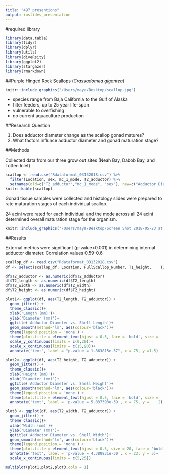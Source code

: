 ```yaml
---
title: "497_presentions"
output: ioslides_presentation
---
```


#required library
```r
library(data.table)
library(tidyr)
library(dplyr)
library(utils)
library(diveRsity)
library(ggplot2)
library(stargazer)
library(rmarkdown)
```

##Purple Hinged Rock Scallops (*Crassadomea gigantea*)

```r
knitr::include_graphics("/Users/maya/Desktop/scallop.jpg")
```

- species range from Baja California to the Gulf of Alaska
- filter feeders, up to 25 year life-span
- vulnerable to overfishing
- no current aquaculture production

##Research Question

1. Does adductor diameter change as the scallop gonad matures?
2. What factors influnce adductor diameter and gonad maturation stage?

##Methods

Collected data from our three grow out sites (Neah Bay, Dabob Bay, and Totten Inlet)

```r
scallop <- read.csv("Rdataformat_03132018.csv") %>% 
  filter(Location, sex, mc_1_mode, T2_adductor) %>% 
  setnames(old=c("T2_adductor","mc_1_mode", "sex"), new=c("Adductor Diameter (mm)", "Maturation Stage", "Sex"))
knitr::kable(scallop)
```

Gonad tissue samples were collected and histology slides were prepared to rate maturation stages of each individual scallop. 

24 acini were rated for each individual and the mode across all 24 acini determined overall maturation stage for the organism.

```r
knitr::include_graphics("/Users/maya/Desktop/Screen Shot 2018-05-23 at 2.55.12 PM.png")
```

##Results

External metrics were significant (p-value<0.001) in determining internal adductor diameter.
Correlation values 0.59-0.6


```r
scallop_df <- read.csv("Rdataformat_03132018.csv")
df <- select(scallop_df, Location, FullScallop_Number, T1_height,    T1_width,T1_length, T2_height, T2_width, T2_length, T2_whole_weight, T2_body_weight, T2_adductor, sex, mc_1_mode, mc_2_mean, mc_3_max, sex)

df$T2_adductor <- as.numeric(df$T2_adductor)
df$T2_length <- as.numeric(df$T2_length)
df$T2_width <- as.numeric(df$T2_width)
df$T2_height <- as.numeric(df$T2_height)

plot1<- ggplot(df, aes(T2_length, T2_adductor)) +
  geom_jitter() +
  theme_classic()+
  xlab('Length (mm)')+
  ylab('Diameter (mm)')+
  ggtitle('Adductor Diameter vs. Shell Length')+
  geom_smooth(method='lm', aes(colour='black'))+
  theme(legend.position = 'none') +
  theme(plot.title = element_text(hjust = 0.5, face = 'bold', size =   20)) +
  scale_y_continuous(limits = c(0,20))+
  scale_x_continuous(limits = c(15,90))+
  annotate('text', label = "p-value = 1.863815e-37", x = 75, y =1.5)

plot2<- ggplot(df, aes(T2_height, T2_adductor)) +
  geom_jitter() +
  theme_classic()+
  xlab('Height (mm)')+
  ylab('Diameter (mm)')+
  ggtitle('Adductor Diameter vs. Shell Height')+
  geom_smooth(method='lm', aes(colour='black'))+
  theme(legend.position = 'none') +
  theme(plot.title = element_text(hjust = 0.5, face = 'bold', size =   20))+
  annotate('text', label = 'p-value = 5.037393e-39', x = 75, y =    2)

plot3 <- ggplot(df, aes(T2_width, T2_adductor)) +
  geom_jitter() +
  theme_classic()+
  xlab('Width (mm)')+
  ylab('Diameter (mm)')+
  ggtitle('Adductor Diameter vs. Shell Width')+
  geom_smooth(method='lm', aes(colour='black'))+
  theme(legend.position = 'none') +
  theme(plot.title = element_text(hjust = 0.5, size = 20, face = 'bold'))+
  annotate('text', label = 'p-value = 4.380831e-30', x = 23, y = 5)+
  scale_x_continuous(limits = c(5,25))

multiplot(plot1,plot2,plot3,cols = 1)
```
